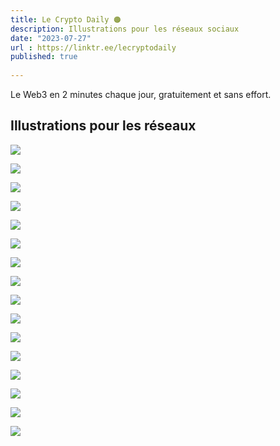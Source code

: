 ```yaml
---
title: Le Crypto Daily 🟠
description: Illustrations pour les réseaux sociaux
date: "2023-07-27"
url : https://linktr.ee/lecryptodaily
published: true
  
---
```


Le Web3 en 2 minutes chaque jour, gratuitement et sans effort.

## Illustrations pour les réseaux

![](/lcd-1.png)

![](/lcd-2.png)

![](/lcd-3.png)

![](/lcd-4.png)

![](/lcd-5.png)

![](/lcd-6.png)

![](/lcd-7.png)

![](/lcd-8.jpeg)

![](/lcd-9.jpeg)

![](/lcd-10.jpeg)

![](/lcd-11.jpeg)

![](/lcd-12.jpeg)

![](/lcd-13.jpeg)

![](/lcd-14.jpeg)

![](/lcd-15.png)

![](/lcd-16.jpg)